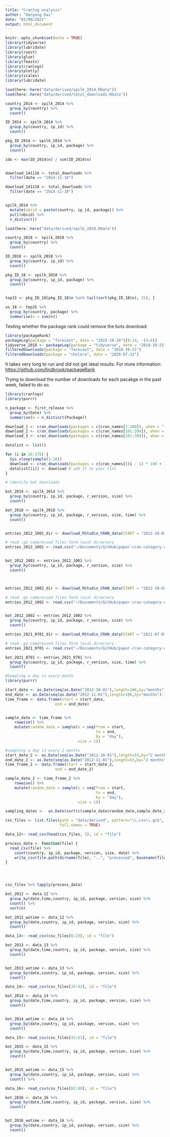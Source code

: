 ```yaml
---
title: "Cranlog analysis"
author: "Danyang Dai"
date: "03/08/2021"
output: html_document
---
```


```r
knitr::opts_chunk$set(echo = TRUE)
library(tidyverse)
library(lubridate)
library(rvest)
library(glue)
library(feasts)
library(cranlogs)
library(plotly)
library(scales)
library(lubridate)
```

```r

load(here::here("data/derived/spilk_2014.RData"))
load(here::here("data/derived/total_downloads.RData"))

country_2014 <- spilk_2014 %>%
  group_by(country) %>%
  count()

ID_2014 <- spilk_2014 %>%
  group_by(country, ip_id) %>%
  count()

pkg_ID_2014 <- spilk_2014 %>%
  group_by(country, ip_id, package) %>%
  count()

ido <- max(ID_2014$n) / sum(ID_2014$n)


download_141116 <- total_downloads %>%
  filter(date == "2014-11-16")

download_141118 <- total_downloads %>%
  filter(date == "2014-11-18")


spilk_2014 %>%
  mutate(obsid = paste(country, ip_id, package)) %>%
  pull(obsid) %>%
  n_distinct()

```

```r
load(here::here("data/derived/spilk_2018.RData"))

country_2018 <- spilk_2018 %>%
  group_by(country) %>%
  count()

ID_2018 <- spilk_2018 %>%
  group_by(country, ip_id) %>%
  count()

pkg_ID_18 <- spilk_2018 %>%
  group_by(country, ip_id, package) %>%
  count()


top15 <- pkg_ID_18[pkg_ID_18$n %in% tail(sort(pkg_ID_18$n), 15), ]

us_18 <- top15 %>%
  group_by(country, package) %>%
  summarise(n = sum(n))

```

Testing whether the package rank could remove the bots download: 

```r
library(packageRank)
packageLog(package = "forecast", date = "2015-10-20")[8:14, -(4:6)]
tidyverse_2018 <- packageLog(package = "tidyverse", date = "2018-10-21")
filteredDownloads(package = "forecast", date = "2018-10-21")
filteredDownloads(package = "cholera", date = "2020-07-31")

```

It takes very long to run and did not get ideal results. For more information: <https://github.com/lindbrook/packageRank>


Trying to download the number of downloads for each pacakge in the past week, failed to do so. 
```r
library(cranlogs)
library(purrr)

n_package <- first_release %>%
  group_by(Date) %>%
  summarise(n = n_distinct(Package))

download_1 <- cran_downloads(packages = c(cran_names[1:100]), when = "last-week")
download_2 <- cran_downloads(packages = c(cran_names[101:200]), when = "last-week")
download_3 <- cran_downloads(packages = c(cran_names[201:300]), when = "last-week")

datalist <- list()

for (i in 26:175) {
  Sys.sleep(sample(1:10))
  download <- cran_downloads(packages = c(cran_names[((i - 1) * 100 + 1):i * 100]), when = "last-week")
  datalist[[i]] <- download # add it to your list
}


```


```r

# identify bot downloads 

bot_2014 <- spilk_2014 %>%
  group_by(country, ip_id, package, r_version, size) %>%
  count()

bot_2018 <- spilk_2018 %>%
  group_by(country, ip_id, package, r_version, size, time) %>%
  count()


entries_2012_1001_dir <- download_RStudio_CRAN_data(START = "2012-10-01", END = "2012-10-01", log_folder = "/Users/daidanyang/Documents/GitHub/paper-cran-category-classification/paper/Data")

# read .gz compressed files form local directory
entries_2012_1001 <- read.csv("~/Documents/GitHub/paper-cran-category-classification/paper/Data/2014-11-17.csv.gz")


bot_2012_1001 <- entries_2012_1001 %>%
  group_by(country, ip_id, package, r_version, size) %>%
  count()



entries_2012_1002_dir <- download_RStudio_CRAN_data(START = "2012-10-02", END = "2012-10-02", log_folder = "/Users/daidanyang/Documents/GitHub/paper-cran-category-classification/paper/Data")

# read .gz compressed files form local directory
entries_2012_1002 <- read.csv("~/Documents/GitHub/paper-cran-category-classification/paper/Data/2012-10-02.csv.gz")


bot_2012_1002 <- entries_2012_1002 %>%
  group_by(country, ip_id, package, r_version, size) %>%
  count()

entries_2021_0701_dir <- download_RStudio_CRAN_data(START = "2021-07-01", END = "2021-07-01", log_folder = "/Users/daidanyang/Documents/GitHub/paper-cran-category-classification/paper/Data")

# read .gz compressed files form local directory
entries_2021_0701 <- read.csv("~/Documents/GitHub/paper-cran-category-classification/paper/Data/2021-07-01.csv.gz")

bot_2021_0701 <- entries_2021_0701 %>%
  group_by(country, ip_id, package, r_version, size, time) %>%
  count()

```







```r
#Sampling a day in every month 
library(purrr)

start_date <- as.Date(seq(as.Date("2012-10-01"),length=106,by="months"))
end_date <- as.Date(seq(as.Date("2012-11-01"),length=106,by="months")-1)
time_frame <- data.frame(start = start_date,
                      end = end_date)


sample_date <- time_frame %>%
    rowwise() %>%
    mutate(random_date = sample(x = seq(from = start,
                                        to = end,
                                        by = "day"),
                                size = 1))
```


```r
#sampling a day in every 2 months 
start_date_2 <- as.Date(seq(as.Date("2012-10-01"),length=53,by="2 months"))
end_date_2 <- as.Date(seq(as.Date("2012-11-01"),length=53,by="2 months")-1)
time_frame_2 <- data.frame(start = start_date_2,
                      end = end_date_2)

sample_date_2 <- time_frame_2 %>%
    rowwise() %>%
    mutate(random_date = sample(x = seq(from = start,
                                        to = end,
                                        by = "day"),
                                size = 1))

sampling_dates <-  as.Date(sort(c(sample_date$random_date,sample_date_2$random_date)))

```



```r
csv_files <- list.files(path = "data/derived", pattern="\\.csv\\.gz$",
                        full.names = TRUE) 

data_12<- read_csv(head(csv_files, 5), id = "file")

process_data <- function(file) {
  read_csv(file) %>% 
    count(country, ip_id, package, version, size, date) %>% 
    write_csv(file.path(dirname(file), "..", "processed", basename(file)))
}




csv_files %>% lapply(process_data)

bot_2012 <- data_12 %>% 
  group_by(date,time,country, ip_id, package, version, size) %>%
  count() %>% 
  sort(n)

bot_2012_wotime <- data_12 %>% 
  group_by(date,country, ip_id, package, version, size) %>%
  count()

```




```r
data_13<- read_csv(csv_files[6:23], id = "file")

bot_2013 <- data_13 %>% 
  group_by(date,time,country, ip_id, package, version, size) %>%
  count()


bot_2013_wotime <- data_13 %>% 
  group_by(date,country, ip_id, package, version, size) %>%
  count()

```


```r
data_14<- read_csv(csv_files[24:42], id = "file")

bot_2014 <- data_14 %>% 
  group_by(date,time,country, ip_id, package, version, size) %>%
  count()


bot_2014_wotime <- data_14 %>% 
  group_by(date,country, ip_id, package, version, size) %>%
  count()

```

```r
data_15<- read_csv(csv_files[43:61], id = "file")

bot_2015 <- data_15 %>% 
  group_by(date,time,country, ip_id, package, version, size) %>%
  count()


bot_2015_wotime <- data_15 %>% 
  group_by(date,country, ip_id, package, version, size) %>%
  count() %>% 


```

```r
data_16<- read_csv(csv_files[62:80], id = "file")

bot_2016 <- data_16 %>% 
  group_by(date,time,country, ip_id, package, version, size) %>%
  count()


bot_2016_wotime <- data_16 %>% 
  group_by(date,country, ip_id, package, version, size) %>%
  count() 

```


